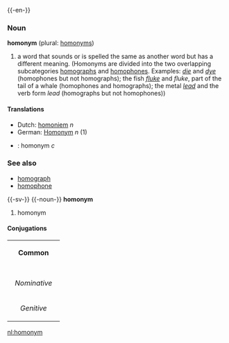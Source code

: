 {{wikipedia}}
{{-en-}}
===Noun===
'''homonym''' (plural: [[homonyms]])

# a word that sounds or is spelled the same as another word but has a different meaning. (Homonyms are divided into the two overlapping subcategories [[homograph]]s and [[homophone]]s. Examples: ''[[die]]'' and ''[[dye]]'' (homophones but not homographs); the fish ''[[fluke]]'' and ''fluke'', part of the tail of a whale (homophones and homographs); the metal ''[[lead]]'' and the verb form ''lead'' (homographs but not homophones))

==== Translations ====
*Dutch: [[homoniem]] ''n''
*German: [[Homonym]] ''n'' (1)
*{{sv}}: homonym ''c''

===See also===
*[[homograph]]
*[[homophone]]


{{-sv-}}
{{-noun-}}
'''homonym'''

#homonym

====Conjugations====
{| border=1 cellspacing=0 
| bgcolor=#FFFFF0 colspan=5 align=center | '''Common''' 
|- 
|- bgcolor=#FFFFF0 align=center 
! rowspan=2 | 
| colspan=2 width=105 | ''Singular'' 
| colspan=2 | ''Plural'' 
|- bgcolor=#FFFFF0 align=center 
| width=105 | ''Indefinite'' 
| width=105 | ''Definite'' 
| width=105 | ''Indefinite'' 
|  width=105 | ''Definite'' 
|- align=center 
| width=105 bgcolor=#FFFFF0 | ''Nominative'' 
| [[homonym]] 
| [[homonymer]] 
| [[homonymen]] 
| [[homonymerna]] 
|- align=center 
| width=105 bgcolor=#FFFFF0 | ''Genitive'' 
| [[homonyms]] 
| [[homonymers]] 
| [[homonymens]] 
| [[homonymernas]] 
|} 

[[nl:homonym]]
